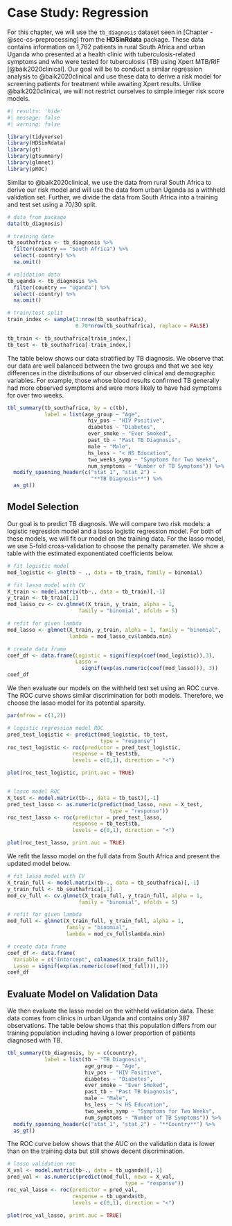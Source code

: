 # Case Study: Regression {#sec-cs-regression}

For this chapter, we will use the `tb_diagnosis` dataset seen in [Chapter -@sec-cs-preprocessing] from the **HDSinRdata** package. These data contains information on 1,762 patients in rural South Africa and urban Uganda who presented at a health clinic with tuberculosis-related symptoms and who were tested for tuberculosis (TB) using Xpert MTB/RIF [@baik2020clinical]. Our goal will be to conduct a similar regression analysis to @baik2020clinical and use these data to derive a risk model for screening patients for treatment while awaiting Xpert results. Unlike @baik2020clinical, we will not restrict ourselves to simple integer risk score models. 

```r
#| results: 'hide'
#| message: false
#| warning: false

library(tidyverse)
library(HDSinRdata)
library(gt)
library(gtsummary)
library(glmnet)
library(pROC)
```
Similar to @baik2020clinical, we use the data from rural South Africa to derive our risk model and will use the data from urban Uganda as a withheld validation set. Further, we divide the data from South Africa into a training and test set using a 70/30 split. 

```r
# data from package
data(tb_diagnosis)

# training data
tb_southafrica <- tb_diagnosis %>%
  filter(country == "South Africa") %>%
  select(-country) %>%
  na.omit()

# validation data
tb_uganda <- tb_diagnosis %>%
  filter(country == "Uganda") %>%
  select(-country) %>%
  na.omit()

# train/test split
train_index <- sample(1:nrow(tb_southafrica), 
                      0.70*nrow(tb_southafrica), replace = FALSE)

tb_train <- tb_southafrica[train_index,]
tb_test <- tb_southafrica[-train_index,]
```

The table below shows our data stratified by TB diagnosis. We observe that our data are well balanced between the two groups and that we see key differences in the distributions of our observed clinical and demographic variables. For example, those whose blood results confirmed TB generally had more observed symptoms and were more likely to have had symptoms for over two weeks. 

```r
tbl_summary(tb_southafrica, by = c(tb),
            label = list(age_group ~ "Age",
                          hiv_pos ~ "HIV Positive",
                          diabetes ~ "Diabetes",
                          ever_smoke ~ "Ever Smoked",
                          past_tb ~ "Past TB Diagnosis",
                          male ~ "Male",
                          hs_less ~ "< HS Education",
                          two_weeks_symp ~ "Symptoms for Two Weeks",
                          num_symptoms ~ "Number of TB Symptoms")) %>%
  modify_spanning_header(c("stat_1", "stat_2") ~ 
                           "**TB Diagnosis**") %>%
  as_gt()
```


## Model Selection

Our goal is to predict TB diagnosis. We will compare two risk models: a logistic regression model and a lasso logistic regression model. For both of these models, we will fit our model on the training data. For the lasso model, we use 5-fold cross-validation to choose the penalty parameter. We show a table with the estimated exponentiated coefficients below. 

```r
# fit logistic model 
mod_logistic <- glm(tb ~ ., data = tb_train, family = binomial)

# fit lasso model with CV
X_train <- model.matrix(tb~., data = tb_train)[,-1]
y_train <- tb_train[,1]
mod_lasso_cv <- cv.glmnet(X_train, y_train, alpha = 1, 
                       family = "binomial", nfolds = 5)

# refit for given lambda
mod_lasso <- glmnet(X_train, y_train, alpha = 1, family = "binomial",
                    lambda = mod_lasso_cv$lambda.min)

# create data frame
coef_df <- data.frame(Logistic = signif(exp(coef(mod_logistic)),3),
                      Lasso = 
                        signif(exp(as.numeric(coef(mod_lasso))), 3))
coef_df
```

We then evaluate our models on the withheld test set using an ROC curve. The ROC curve shows similar discrimination for both models. Therefore, we choose the lasso model for its potential sparsity.   

```r
par(mfrow = c(1,2))

# logistic regression model ROC
pred_test_logistic <- predict(mod_logistic, tb_test, 
                              type = "response")
roc_test_logistic <- roc(predictor = pred_test_logistic,
                     response = tb_test$tb,
                     levels = c(0,1), direction = "<")

plot(roc_test_logistic, print.auc = TRUE)


# lasso model ROC
X_test <- model.matrix(tb~., data = tb_test)[,-1]
pred_test_lasso <- as.numeric(predict(mod_lasso, newx = X_test, 
                                 type = "response"))
roc_test_lasso <- roc(predictor = pred_test_lasso,
                     response = tb_test$tb,
                     levels = c(0,1), direction = "<")

plot(roc_test_lasso, print.auc = TRUE)
```

We refit the lasso model on the full data from South Africa and present the updated model below.

```r
# fit lasso model with CV
X_train_full <- model.matrix(tb~., data = tb_southafrica)[,-1]
y_train_full <- tb_southafrica[,1]
mod_cv_full <- cv.glmnet(X_train_full, y_train_full, alpha = 1, 
                       family = "binomial", nfolds = 5)

# refit for given lambda
mod_full <- glmnet(X_train_full, y_train_full, alpha = 1, 
                   family = "binomial", 
                   lambda = mod_cv_full$lambda.min)

# create data frame
coef_df <- data.frame(
  Variable = c("Intercept", colnames(X_train_full)),
  Lasso = signif(exp(as.numeric(coef(mod_full))),3))
coef_df
```

## Evaluate Model on Validation Data

We then evaluate the lasso model on the withheld validation data. These data comes from clinics in urban Uganda and contains only 387 observations. The table below shows that this population differs from our training population including having a lower proportion of patients diagnosed with TB. 

```r
tbl_summary(tb_diagnosis, by = c(country),
            label = list(tb ~ "TB Diagnosis",
                         age_group ~ "Age",
                         hiv_pos ~ "HIV Positive",
                         diabetes ~ "Diabetes",
                         ever_smoke ~ "Ever Smoked",
                         past_tb ~ "Past TB Diagnosis",
                         male ~ "Male",
                         hs_less ~ "< HS Education",
                         two_weeks_symp ~ "Symptoms for Two Weeks",
                         num_symptoms ~ "Number of TB Symptoms")) %>%
  modify_spanning_header(c("stat_1", "stat_2") ~ "**Country**") %>%
  as_gt()
```

The ROC curve below shows that the AUC on the validation data is lower than on the training data but still shows decent discrimination. 

```r
# lasso validation roc
X_val <- model.matrix(tb~., data = tb_uganda)[,-1]
pred_val <- as.numeric(predict(mod_full, newx = X_val, 
                                      type = "response"))
roc_val_lasso <- roc(predictor = pred_val,
                     response = tb_uganda$tb,
                     levels = c(0,1), direction = "<")

plot(roc_val_lasso, print.auc = TRUE)
```



